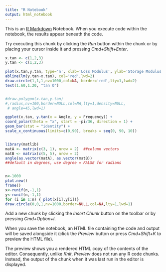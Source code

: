 ```yaml
---
title: "R Notebook"
output: html_notebook
---
```


This is an [R Markdown](http://rmarkdown.rstudio.com) Notebook. When you execute code within the notebook, the results appear beneath the code. 

Try executing this chunk by clicking the *Run* button within the chunk or by placing your cursor inside it and pressing *Cmd+Shift+Enter*. 

```r
x.tan <- c(1,2,3)
y.tan <- c(1,2,3)

plot(x.tan,y.tan, type='n', xlab='Loss Modulus', ylab='Storage Modulus', xaxt='n', yaxt='n')
abline(lm(y.tan~x.tan), col='red',lwd=2)
draw.circle(1,1,1,nv=1000,col=NA, border='red',lty=1,lwd=2)
text(1.60,1.20, "tan δ")


#draw.polygon(x.tan,y.tan)
#,radius,nv=100,border=NULL,col=NA,lty=1,density=NULL,
 # angle=45,lwd=1)

```


```r
ggplot(x.tan, y.tan(x = Angle, y = Frequency)) +
coord_polar(theta = "x", start = -pi/36, direction = 1) +
geom_bar(stat = "identity") +
scale_x_continuous(limits=c(0,90), breaks = seq(0, 90, 10))


library(matlib)
matA <- matrix(c(3, 1), nrow = 2)  ##column vectors
matB <- matrix(c(5, 5), nrow = 2)
angle(as.vector(matA), as.vector(matB))  
##default in degrees, use degree = FALSE for radians


n<-1000
plot.new()
frame()
x<-runif(n,-1,1)
y<-runif(n,-1,1)
for (i in 1:n) { plot(x[i],y[i])}
draw.circle(0,0,1,nv=1000,border=NULL,col=NA,lty=1,lwd=1)

```

Add a new chunk by clicking the *Insert Chunk* button on the toolbar or by pressing *Cmd+Option+I*.

When you save the notebook, an HTML file containing the code and output will be saved alongside it (click the *Preview* button or press *Cmd+Shift+K* to preview the HTML file). 

The preview shows you a rendered HTML copy of the contents of the editor. Consequently, unlike *Knit*, *Preview* does not run any R code chunks. Instead, the output of the chunk when it was last run in the editor is displayed.

